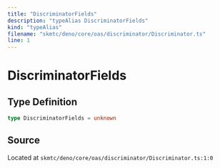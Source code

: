```yaml
---
title: "DiscriminatorFields"
description: "typeAlias DiscriminatorFields"
kind: "typeAlias"
filename: "skmtc/deno/core/oas/discriminator/Discriminator.ts"
line: 1
---
```


# DiscriminatorFields

## Type Definition

```typescript
type DiscriminatorFields = unknown
```

## Source

Located at `skmtc/deno/core/oas/discriminator/Discriminator.ts:1:0`
